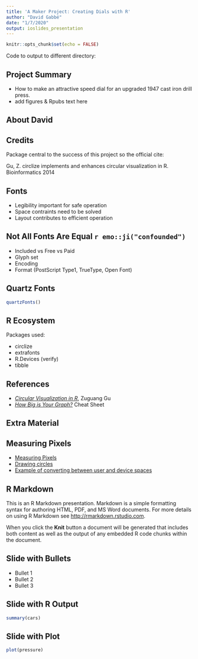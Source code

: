 ```yaml
---
title: 'A Maker Project: Creating Dials with R'
author: "David Gabbé"
date: "1/7/2020"
output: ioslides_presentation
---
```


```r
knitr::opts_chunk$set(echo = FALSE)
```

Code to output to different directory:
<!-- knit: (function(inputFile, encoding) {  -->
<!--       out_dir <- 'test'; -->
<!--       rmarkdown::render(inputFile, -->
<!--                         encoding=encoding,  -->
<!--                         output_file=file.path(dirname(inputFile), out_dir, 'analysis.html')) }) -->

## Project Summary

- How to make an attractive speed dial for an upgraded 1947 cast iron drill press.
- add figures & Rpubs text here

## About David

## Credits

Package central to the success of this project so the official cite:

Gu, Z. circlize implements and enhances circular visualization 
  in R. Bioinformatics 2014

## Fonts

- Legibility important for safe operation
- Space contraints need to be solved
- Layout contributes to efficient operation

## Not All Fonts Are Equal `r emo::ji("confounded")`

- Included vs Free vs Paid
- Glyph set
- Encoding
- Format (PostScript Type1, TrueType, Open Font)

## Quartz Fonts

```r
quartzFonts()
```

## R Ecosystem

Packages used:

- circlize
- extrafonts
- R.Devices (verify)
- tibble

## References

- [_Circular Visualization in R_](https://jokergoo.github.io/circlize_book/book/), Zuguang Gu
- [_How Big is Your Graph?_](https://rstudio.com/wp-content/uploads/2016/10/how-big-is-your-graph.pdf) Cheat Sheet

## Extra Material

## Measuring Pixels

- [Measuring Pixels](http://blog.pmean.com/measuring-pixels/)
- [Drawing circles](http://blog.pmean.com/circle/)
- [Example of converting between user and device spaces](http://blog.pmean.com/rotating-text/)

## R Markdown

This is an R Markdown presentation. Markdown is a simple formatting syntax for authoring HTML, PDF, and MS Word documents. For more details on using R Markdown see <http://rmarkdown.rstudio.com>.

When you click the **Knit** button a document will be generated that includes both content as well as the output of any embedded R code chunks within the document.

## Slide with Bullets

- Bullet 1
- Bullet 2
- Bullet 3

## Slide with R Output

```r
summary(cars)
```

## Slide with Plot

```r
plot(pressure)
```

